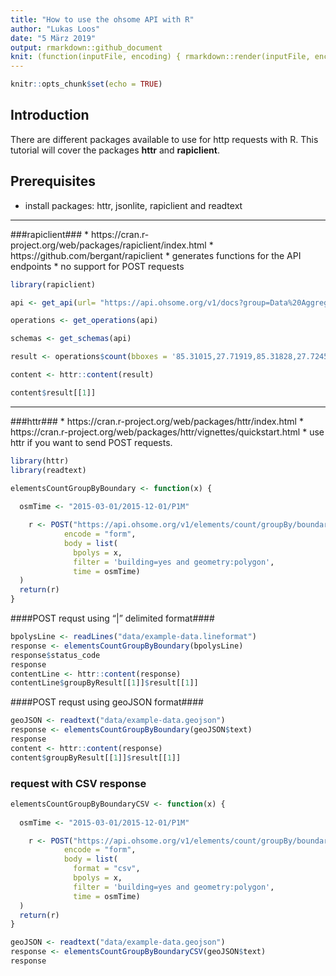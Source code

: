 ```yaml
---
title: "How to use the ohsome API with R"
author: "Lukas Loos"
date: "5 März 2019"
output: rmarkdown::github_document
knit: (function(inputFile, encoding) { rmarkdown::render(inputFile, encoding = encoding, output_file = paste0(dirname(inputFile),'/README.md')) })
---
```


```r
knitr::opts_chunk$set(echo = TRUE)
```

## Introduction 
There are different packages available to use for http requests with R. This tutorial will cover the packages **httr** and **rapiclient**.

## Prerequisites

  * install packages: httr, jsonlite, rapiclient and readtext 


---

###rapiclient###
  * https://cran.r-project.org/web/packages/rapiclient/index.html
  * https://github.com/bergant/rapiclient
  * generates functions for the API endpoints
  * no support for POST requests
  
```r
library(rapiclient)

api <- get_api(url= "https://api.ohsome.org/v1/docs?group=Data%20Aggregation")

operations <- get_operations(api)

schemas <- get_schemas(api)

result <- operations$count(bboxes = '85.31015,27.71919,85.31828,27.72459', filter = 'building=yes and type:polygon', time = '2014-01-01/2017-01-01/P1Y')

content <- httr::content(result)

content$result[[1]]

```
---
###httr###
  * https://cran.r-project.org/web/packages/httr/index.html
  * https://cran.r-project.org/web/packages/httr/vignettes/quickstart.html
  * use httr if you want to send POST requests.


```r
library(httr)
library(readtext)
```

```r

elementsCountGroupByBoundary <- function(x) {
  
  osmTime <- "2015-03-01/2015-12-01/P1M"

    r <- POST("https://api.ohsome.org/v1/elements/count/groupBy/boundary",
            encode = "form",
            body = list(
              bpolys = x,
              filter = 'building=yes and geometry:polygon',
              time = osmTime)
  )  
  return(r)
}
```

####POST requst using "|" delimited format####
```r
bpolysLine <- readLines("data/example-data.lineformat")
response <- elementsCountGroupByBoundary(bpolysLine)
response$status_code
response
contentLine <- httr::content(response)
contentLine$groupByResult[[1]]$result[[1]]
```



####POST requst using geoJSON format####
```r

geoJSON <- readtext("data/example-data.geojson")
response <- elementsCountGroupByBoundary(geoJSON$text)
response
content <- httr::content(response)
content$groupByResult[[1]]$result[[1]]
```
### request with CSV response###
```r
elementsCountGroupByBoundaryCSV <- function(x) {
  
  osmTime <- "2015-03-01/2015-12-01/P1M"

    r <- POST("https://api.ohsome.org/v1/elements/count/groupBy/boundary",
            encode = "form",
            body = list(
              format = "csv",
              bpolys = x,
              filter = 'building=yes and geometry:polygon',
              time = osmTime)
  )  
  return(r)
}

geoJSON <- readtext("data/example-data.geojson")
response <- elementsCountGroupByBoundaryCSV(geoJSON$text)
response 
```





